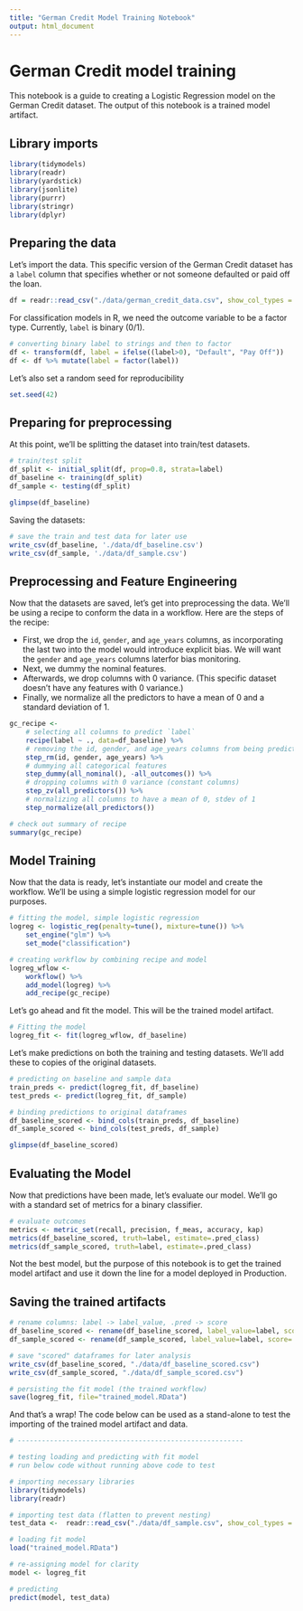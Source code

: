---
title: "German Credit Model Training Notebook"
output: html_document
---

# German Credit model training
This notebook is a guide to creating a Logistic Regression model on the German Credit dataset. The output of this notebook is a trained model artifact.

## Library imports
```{r eval=FALSE}
library(tidymodels)
library(readr)
library(yardstick)
library(jsonlite)
library(purrr)
library(stringr)
library(dplyr)
```

## Preparing the data
Let's import the data. This specific version of the German Credit dataset has a `label` column that specifies whether or not someone defaulted or paid off the loan. 

```{r}
df = readr::read_csv("./data/german_credit_data.csv", show_col_types = FALSE)
```

For classification models in R, we need the outcome variable to be a factor type. Currently, `label` is binary (0/1).

```{r}
# converting binary label to strings and then to factor
df <- transform(df, label = ifelse((label>0), "Default", "Pay Off"))
df <- df %>% mutate(label = factor(label))
```

Let's also set a random seed for reproducibility
```{r}
set.seed(42)
```

## Preparing for preprocessing
At this point, we'll be splitting the dataset into train/test datasets.

```{r}
# train/test split
df_split <- initial_split(df, prop=0.8, strata=label)
df_baseline <- training(df_split)
df_sample <- testing(df_split)

glimpse(df_baseline)
```
Saving the datasets:
```{r}
# save the train and test data for later use
write_csv(df_baseline, './data/df_baseline.csv')
write_csv(df_sample, './data/df_sample.csv')
```

## Preprocessing and Feature Engineering
Now that the datasets are saved, let's get into preprocessing the data. We'll be using a recipe to conform the data in a workflow. Here are the steps of the recipe:

- First, we drop the `id`, `gender`, and `age_years` columns, as incorporating the last two into the model would introduce explicit bias. We will want the `gender` and `age_years` columns laterfor bias monitoring.
- Next, we dummy the nominal features.
- Afterwards, we drop columns with 0 variance. (This specific dataset doesn't have any features with 0 variance.)
- Finally, we normalize all the predictors to have a mean of 0 and a standard deviation of 1.

```{r}
gc_recipe <-
    # selecting all columns to predict `label`  
    recipe(label ~ ., data=df_baseline) %>%
    # removing the id, gender, and age_years columns from being predictive variables
    step_rm(id, gender, age_years) %>% 
    # dummying all categorical features
    step_dummy(all_nominal(), -all_outcomes()) %>%
    # dropping columns with 0 variance (constant columns)
    step_zv(all_predictors()) %>%
    # normalizing all columns to have a mean of 0, stdev of 1
    step_normalize(all_predictors())

# check out summary of recipe
summary(gc_recipe)
```

## Model Training
Now that the data is ready, let's instantiate our model and create the workflow. We'll be using a simple logistic regression model for our purposes.

```{r}
# fitting the model, simple logistic regression
logreg <- logistic_reg(penalty=tune(), mixture=tune()) %>% 
    set_engine("glm") %>%
    set_mode("classification")

# creating workflow by combining recipe and model
logreg_wflow <-
    workflow() %>%
    add_model(logreg) %>%
    add_recipe(gc_recipe)
```

Let's go ahead and fit the model. This will be the trained model artifact.
```{r}
# Fitting the model
logreg_fit <- fit(logreg_wflow, df_baseline)
```

Let's make predictions on both the training and testing datasets. We'll add these to copies of the original datasets.

```{r}
# predicting on baseline and sample data
train_preds <- predict(logreg_fit, df_baseline)
test_preds <- predict(logreg_fit, df_sample)

# binding predictions to original dataframes
df_baseline_scored <- bind_cols(train_preds, df_baseline)
df_sample_scored <- bind_cols(test_preds, df_sample)

glimpse(df_baseline_scored)
```

## Evaluating the Model
Now that predictions have been made, let's evaluate our model. We'll go with a standard set of metrics for a binary classifier.

```{r}
# evaluate outcomes
metrics <- metric_set(recall, precision, f_meas, accuracy, kap)
metrics(df_baseline_scored, truth=label, estimate=.pred_class)
metrics(df_sample_scored, truth=label, estimate=.pred_class)
```

Not the best model, but the purpose of this notebook is to get the trained model artifact and use it down the line for a model deployed in Production.

## Saving the trained artifacts


```{r}
# rename columns: label -> label_value, .pred -> score
df_baseline_scored <- rename(df_baseline_scored, label_value=label, score=.pred_class) %>% relocate(label_value, score)
df_sample_scored <- rename(df_sample_scored, label_value=label, score=.pred_class) %>% relocate(label_value, score)

# save "scored" dataframes for later analysis
write_csv(df_baseline_scored, "./data/df_baseline_scored.csv")
write_csv(df_sample_scored, "./data/df_sample_scored.csv")

# persisting the fit model (the trained workflow)
save(logreg_fit, file="trained_model.RData")
```

And that's a wrap! The code below can be used as a stand-alone to test the importing of the trained model artifact and data.

```{r}
# --------------------------------------------------------

# testing loading and predicting with fit model
# run below code without running above code to test

# importing necessary libraries
library(tidymodels)
library(readr)

# importing test data (flatten to prevent nesting)
test_data <-  readr::read_csv("./data/df_sample.csv", show_col_types = FALSE)

# loading fit model
load("trained_model.RData")

# re-assigning model for clarity
model <- logreg_fit

# predicting
predict(model, test_data)
```